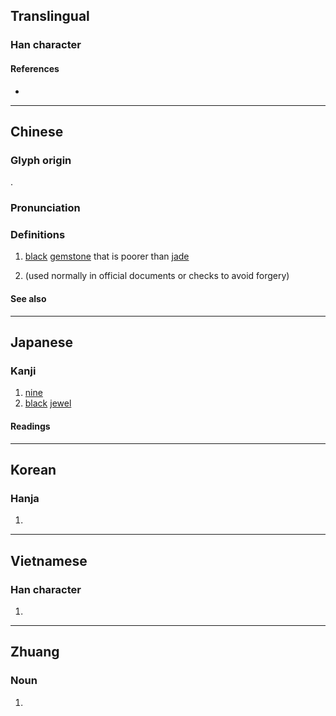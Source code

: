 {{also|九}}
{{character info}}
==Translingual==

===Han character===
{{Han char|rn=96|rad=玉|as=03|sn=7|four=17180|canj=MGNO|ids=⿰𤣩久}}

====References====
* {{Han ref|kx=0727.220|dkj=20846|dj=1139.170|hdz=21102.100|uh=7396|ud=29590|bh=A868|bd=43112}}

----

==Chinese==
{{zh-forms}}

===Glyph origin===
{{Han etym}}
{{Han compound|玉|久|ls=psc|c1=s|c2=p}}.

===Pronunciation===
{{zh-pron
|m=jiǔ
|c=gau2
|mn=kiú/káu
|mn_note=kiú - literary; káu - vernacular
|w=2jieu
|mc=y
|oc=y
|cat=n,num
}}

===Definitions===
{{zh-hanzi}}

# [[black]] [[gemstone]] that is poorer than [[jade]]
# {{lb|zh|financial}} {{zh-alt-form|九|[[nine]]|tr=-|dot=}} (used normally in official documents or checks to avoid forgery)

====See also====
{{Chinese-numbers}}

{{zh-cat|Nine|Advanced}}
{{cln|zh|numeral symbols|numerals}}

----

==Japanese==

===Kanji===
{{ja-kanji|grade=|rs=玉03}}

# [[nine]]
# [[black]] [[jewel]]

====Readings====
{{ja-readings
|goon=く
|kanon=きゅう
|kun=き, たま, ひさ
}}

----

==Korean==

===Hanja===
{{ko-hanja|hangeul=구|eumhun=|rv=gu|mr=ku|y=kwu}}

# {{rfdef|ko|sort=玉03}}

----

==Vietnamese==

===Han character===
{{vi-readings|reading=cửu|rs=玉03}}

# {{rfdef|vi|sort=玉03}}

----

==Zhuang==

===Noun===
{{za-head|noun}}

# {{za-sawndip form of|gyaeuj||head; headhair}}